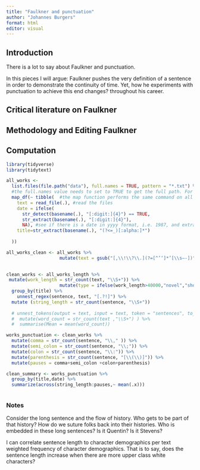 ```yaml
---
title: "Faulkner and punctuation"
author: "Johannes Burgers"
format: html
editor: visual
---
```


## Introduction

There is a lot to say about Faulkner and punctuation.

In this pieces I will argue: Faulkner pushes the very definition of a sentence in order to demonstrate the continuity of time. Yet, how he experiments with punctuation to achieve this end changes? throughout his career.

## Critical literature on Faulkner

## Methodology and Editing Faulkner

## Computation

```r
library(tidyverse)
library(tidytext)
```

```r
all_works <-
  list.files(file.path("data"), full.names = TRUE, pattern = "*.txt") %>% #grab a list of all the files with .txt extension
  #the full.names value needs to set to TRUE to get the full path. For some reason you will get a "permission denied" error if you do not do this.
  map_df(~ tibble(  #the map function performs the same command on all parts of the data set. In this case the .txt files
    text = read_file(.), #read the files
    date = ifelse(
      str_detect(basename(.), "[:digit:]{4}") == TRUE,
      str_extract(basename(.), "[:digit:]{4}"),
      NA), #see if there is a date in yyyy format, i.e. 1987, and extract the date, if it can't find date NA
    title=str_extract(basename(.), "(?<=_)[:alpha:]*")
    
  )) 

```

```r
all_works_clean <- all_works %>% 
                    mutate(text = gsub("[,\\!\\?\\.](?=[^’‘]*’[\\s—-])"," ",text, perl=TRUE))
                    

```


```r
clean_works <- all_works_length %>% 
 mutate(work_length = str_count(text, "\\S+")) %>% 
                    mutate(type = ifelse(work_length>40000,"novel","short_story")) %>% 
  group_by(title) %>% 
    unnest_regex(sentence, text, "[.?!]") %>%
  mutate (string_length = str_count(sentence, "\\S+"))    
  
  # unnest_tokens(output = text, input = text, token = "sentences", to_lower = FALSE)  %>% 
  #  mutate(word_count = str_count(text ,"\\S+") ) %>% 
  #  summarise(Mean = mean(word_count))
```


```r
works_punctuation <- clean_works %>% 
  mutate(comma = str_count(sentence, "\\," )) %>% 
  mutate(semi_colon = str_count(sentence, "\\;")) %>% 
  mutate(colon = str_count(sentence, "\\:")) %>% 
  mutate(parenthesis = str_count(sentence, "[\\(\\)]")) %>% 
  mutate(pauses = comma+semi_colon +colon+parenthesis)

```


```r
clean_summary <- works_punctuation %>% 
  group_by(title,date) %>% 
  summarize(across(string_length:pauses,~ mean(.x)))



```



### Notes

Consider the long sentence and the flow of history. Who gets to be part of that history? How do we suture folks back into their histories. Who is embedded in these long sentences? Is it Quentin? Is it Stevens?

I can correlate sentence length to character demographics per text weighted frequency of character demographics. That is to say, does the sentence length increase when there are more upper class white characters? 


